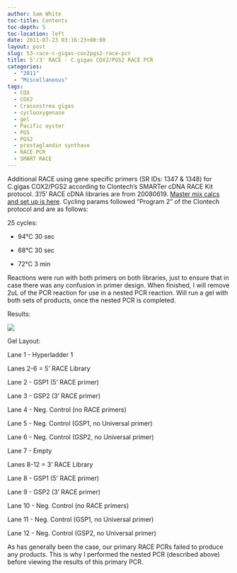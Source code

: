 ```yaml
---
author: Sam White
toc-title: Contents
toc-depth: 5
toc-location: left
date: 2011-07-23 03:16:23+00:00
layout: post
slug: 53-race-c-gigas-cox2pgs2-race-pcr
title: 5'/3' RACE - C.gigas COX2/PGS2 RACE PCR
categories:
  - "2011"
  - "Miscellaneous"
tags:
  - COX
  - COX2
  - Crassostrea gigas
  - cyclooxygenase
  - gel
  - Pacific oyster
  - PGS
  - PGS2
  - prostaglandin synthase
  - RACE PCR
  - SMART RACE
---
```


Additional RACE using gene specific primers (SR IDs: 1347 & 1348) for C.gigas COX2/PGS2 according to Clontech's SMARTer cDNA RACE Kit protocol. 3'/5' RACE cDNA libraries are from 20080619. [Master mix calcs and set up is here](https://eagle.fish.washington.edu/Arabidopsis/Notebook%20Workup%20Files/20110722-01.jpg). Cycling params followed "Program 2" of the Clontech protocol and are as follows:

25 cycles:




    
  * 94°C 30 sec

    
  * 68°C 30 sec

    
  * 72°C 3 min



Reactions were run with both primers on both libraries, just to ensure that in case there was any confusion in primer design. When finished, I will remove 2uL of the PCR reaction for use in a nested PCR reaction. Will run a gel with both sets of products, once the nested PCR is completed.

Results:

![](https://eagle.fish.washington.edu/Arabidopsis/20110725-01%20Gel.jpg)

Gel Layout:

Lane 1 - Hyperladder 1

Lanes 2-6 = 5' RACE Library

Lane 2 - GSP1 (5' RACE primer)

Lane 3 - GSP2 (3' RACE primer)

Lane 4 - Neg. Control (no RACE primers)

Lane 5 - Neg. Control (GSP1, no Universal primer)

Lane 6 - Neg. Control (GSP2, no Universal primer)

Lane 7 - Empty

Lanes 8-12 = 3' RACE Library

Lane 8 - GSP1 (5' RACE primer)

Lane 9 - GSP2 (3' RACE primer)

Lane 10 - Neg. Control (no RACE primers)

Lane 11 - Neg. Control (GSP1, no Universal primer)

Lane 12 - Neg. Control (GSP2, no Universal primer)

As has generally been the case, our primary RACE PCRs failed to produce any products. This is why I performed the nested PCR (described above) before viewing the results of this primary PCR.
